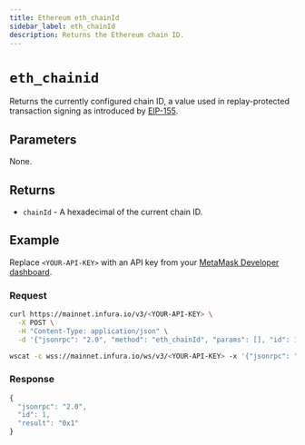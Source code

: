 ```yaml
---
title: Ethereum eth_chainId
sidebar_label: eth_chainId
description: Returns the Ethereum chain ID.
---
```



# `eth_chainid`


Returns the currently configured chain ID, a value used in replay-protected transaction signing as introduced
by [EIP-155](https://eips.ethereum.org/EIPS/eip-155). 

## Parameters

None.

## Returns

- `chainId` - A hexadecimal of the current chain ID.

## Example

Replace `<YOUR-API-KEY>` with an API key from your [MetaMask Developer dashboard](https://developer.metamask.io/).

### Request


<Tabs>
  <TabItem value="curl">

```bash
curl https://mainnet.infura.io/v3/<YOUR-API-KEY> \
  -X POST \
  -H "Content-Type: application/json" \
  -d '{"jsonrpc": "2.0", "method": "eth_chainId", "params": [], "id": 1}'
```

  </TabItem>
  <TabItem value="WSS">

```bash
wscat -c wss://mainnet.infura.io/ws/v3/<YOUR-API-KEY> -x '{"jsonrpc": "2.0", "method": "eth_chainId", "params": [], "id": 1}'
```

  </TabItem>
</Tabs>

### Response


<Tabs>
  <TabItem value="JSON">

```js
{
  "jsonrpc": "2.0",
  "id": 1,
  "result": "0x1"
}
```

  </TabItem>
</Tabs>
